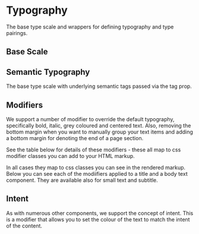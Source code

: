 
<Meta of={TypographyStories} />

# Typography

The base type scale and wrappers for defining typography and type pairings.

## Base Scale

<Canvas of={TypographyStories.BaseScale} />

<RenderHtmlMarkup of={TypographyStories.BaseScale} />

## Semantic Typography

The base type scale with underlying semantic tags passed via the tag prop.

<Canvas of={TypographyStories.TaggedTypography} />

<RenderHtmlMarkup of={TypographyStories.TaggedTypography} />

## Modifiers

We support a number of modifier to override the default typography, specifically bold, italic, grey coloured and centered text. Also, removing the bottom margin when you want to manually group your text items and adding a bottom margin for denoting the end of a page section.

See the table below for details of these modifiers - these all map to css modifier classes you can add to your HTML markup.

<Controls />

In all cases they map to css classes you can see in the rendered markup. Below you can see each of the modiifiers applied to a title and a body text component. They are available also for small text and subtitle.

<Canvas of={TypographyStories.TypographyModifiers} />

<RenderHtmlMarkup of={TypographyStories.TypographyModifiers} />

## Intent

As with numerous other components, we support the concept of intent. This is a modifier that allows you to set the colour of the text to match the intent of the content.

<Canvas of={TypographyStories.Intent} />

<RenderHtmlMarkup of={TypographyStories.Intent} />
